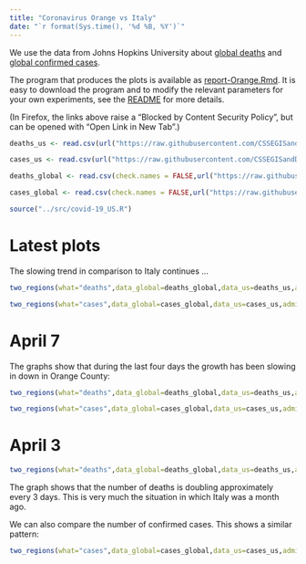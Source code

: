 ```yaml
---
title: "Coronavirus Orange vs Italy"
date: "`r format(Sys.time(), '%d %B, %Y')`"
---
```


We use the data from Johns Hopkins University about [global deaths](https://github.com/CSSEGISandData/COVID-19/blob/master/csse_covid_19_data/csse_covid_19_time_series/time_series_covid19_deaths_global.csv)  and [global confirmed cases](https://github.com/CSSEGISandData/COVID-19/blob/master/csse_covid_19_data/csse_covid_19_time_series/time_series_covid19_confirmed_global.csv).

The program that produces the plots is available as [report-Orange.Rmd](https://github.com/alexhkurz/coronavirus-in-R/blob/master/reports/report-Orange.Rmd). It is easy to download the program and to modify the relevant parameters for your own experiments, see the [README](https://github.com/alexhkurz/coronavirus-in-R/) for more details.

(In Firefox, the links above raise a "Blocked by Content Security Policy", but can be opened with "Open Link in New Tab".)
    
```r
deaths_us <- read.csv(url("https://raw.githubusercontent.com/CSSEGISandData/COVID-19/master/csse_covid_19_data/csse_covid_19_time_series/time_series_covid19_deaths_US.csv"),check.names = FALSE)

cases_us <- read.csv(url("https://raw.githubusercontent.com/CSSEGISandData/COVID-19/master/csse_covid_19_data/csse_covid_19_time_series/time_series_covid19_confirmed_US.csv"),check.names = FALSE)

deaths_global <- read.csv(check.names = FALSE,url("https://raw.githubusercontent.com/CSSEGISandData/COVID-19/master/csse_covid_19_data/csse_covid_19_time_series/time_series_covid19_deaths_global.csv"))

cases_global <- read.csv(check.names = FALSE,url("https://raw.githubusercontent.com/CSSEGISandData/COVID-19/master/csse_covid_19_data/csse_covid_19_time_series/time_series_covid19_confirmed_global.csv"))

source("../src/covid-19_US.R")
```

# Latest plots

The slowing trend in comparison to Italy continues ...

```r
two_regions(what="deaths",data_global=deaths_global,data_us=deaths_us,admin2="Orange",province_state="California",region2="Italy",lag=33)
```

```r
two_regions(what="cases",data_global=cases_global,data_us=cases_us,admin2="Orange",province_state="California",region2="Italy",lag=27)
```

# April 7

The graphs show that during the last four days the growth has been slowing in down in Orange County:

```r
two_regions(what="deaths",data_global=deaths_global,data_us=deaths_us,admin2="Orange",province_state="California",region2="Italy",lag=30,last_day="4/7/20")
```

```r
two_regions(what="cases",data_global=cases_global,data_us=cases_us,admin2="Orange",province_state="California",region2="Italy",lag=25,last_day="4/7/20")
```

# April 3

```r
two_regions(what="deaths",data_global=deaths_global,data_us=deaths_us,admin2="Orange",province_state="California",region2="Italy",lag=27,last_day="4/3/20")
```

The graph shows that the number of deaths is doubling approximately every 3 days. This is very much the situation in which Italy was a month ago.

We can also compare the number of confirmed cases. This shows a similar pattern:

```r
two_regions(what="cases",data_global=cases_global,data_us=cases_us,admin2="Orange",province_state="California",region2="Italy",lag=22,last_day="4/3/20")
```

